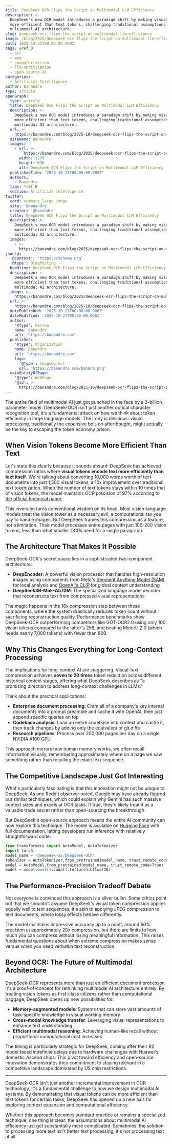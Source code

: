 ```yaml
---
title: DeepSeek OCR Flips the Script on Multimodal LLM Efficiency
description: >-
  DeepSeek's new OCR model introduces a paradigm shift by making visual tokens
  more efficient than text tokens, challenging traditional assumptions in
  multimodal AI architecture.
slug: deepseek-ocr-flips-the-script-on-multimodal-llm-efficiency
image: /blog/2025/deepseek-ocr-flips-the-script-on-multimodal-llm-efficiency.webp
date: 2025-10-21T00:00:00.000Z
tags: &ref_0
  - ocr
  - moa
  - computer-vision
  - llm-optimization
  - open-source-ai
categories:
  - Artificial Intelligence
author: Banandre
type: article
openGraph:
  type: article
  title: DeepSeek OCR Flips the Script on Multimodal LLM Efficiency
  description: >-
    DeepSeek's new OCR model introduces a paradigm shift by making visual tokens
    more efficient than text tokens, challenging traditional assumptions in
    multimodal AI architecture.
  url: >-
    https://banandre.com/blog/2025-10/deepseek-ocr-flips-the-script-on-multimodal-llm-efficiency
  siteName: Banandre
  images:
    - url: >-
        https://banandre.com/blog/2025/deepseek-ocr-flips-the-script-on-multimodal-llm-efficiency.webp
      width: 1200
      height: 630
      alt: DeepSeek OCR Flips the Script on Multimodal LLM Efficiency
  publishedTime: '2025-10-21T00:00:00.000Z'
  authors:
    - Banandre
  tags: *ref_0
  section: Artificial Intelligence
twitter:
  card: summary_large_image
  site: '@banandre'
  creator: '@banandre'
  title: DeepSeek OCR Flips the Script on Multimodal LLM Efficiency
  description: >-
    DeepSeek's new OCR model introduces a paradigm shift by making visual tokens
    more efficient than text tokens, challenging traditional assumptions in
    multimodal AI architecture.
  images:
    - >-
      https://banandre.com/blog/2025/deepseek-ocr-flips-the-script-on-multimodal-llm-efficiency.webp
jsonLd:
  '@context': 'https://schema.org'
  '@type': BlogPosting
  headline: DeepSeek OCR Flips the Script on Multimodal LLM Efficiency
  description: >-
    DeepSeek's new OCR model introduces a paradigm shift by making visual tokens
    more efficient than text tokens, challenging traditional assumptions in
    multimodal AI architecture.
  image: >-
    https://banandre.com/blog/2025/deepseek-ocr-flips-the-script-on-multimodal-llm-efficiency.webp
  url: >-
    https://banandre.com/blog/2025-10/deepseek-ocr-flips-the-script-on-multimodal-llm-efficiency
  datePublished: '2025-10-21T00:00:00.000Z'
  dateModified: '2025-10-21T00:00:00.000Z'
  author:
    '@type': Person
    name: Banandre
    url: 'https://banandre.com'
  publisher:
    '@type': Organization
    name: Banandre
    url: 'https://banandre.com'
    logo:
      '@type': ImageObject
      url: 'https://banandre.com/banana.png'
  mainEntityOfPage:
    '@type': WebPage
    '@id': >-
      https://banandre.com/blog/2025-10/deepseek-ocr-flips-the-script-on-multimodal-llm-efficiency
---
```


The entire field of multimodal AI just got punched in the face by a 3-billion parameter model. DeepSeek-OCR isn't just another optical character recognition tool, it's a fundamental attack on how we think about token efficiency in large language models. The irony is delicious: visual processing, traditionally the expensive bolt-on afterthought, might actually be the key to escaping the token economy prison.

## When Vision Tokens Become More Efficient Than Text

Let's state this clearly because it sounds absurd: DeepSeek has achieved compression ratios where **visual tokens encode text more efficiently than text itself**. We're talking about converting 10,000 words worth of text documents into just 1,500 visual tokens, a 10x improvement over traditional text tokenization. When the number of text tokens stays within 10 times that of vision tokens, the model maintains OCR precision of 97% according to [the official technical paper](https://github.com/deepseek-ai/DeepSeek-OCR/blob/main/DeepSeek_OCR_paper.pdf).

This inversion turns conventional wisdom on its head. Most vision-language models treat the vision tower as a necessary evil, a computational tax you pay to handle images. But DeepSeek frames this compression as a feature, not a limitation. Their model processes entire pages with just 100-200 vision tokens, less than what smaller OCRs need for a single paragraph.

## The Architecture That Makes It Possible

DeepSeek-OCR's secret sauce lies in a sophisticated two-component architecture:

- **DeepEncoder**: A powerful vision processor that handles high-resolution images using components from Meta's [Segment Anything Model (SAM)](https://segment-anything.com) for local analysis and [OpenAI's CLIP](http://OpenAI's%20CLIP) for global context understanding
- **DeepSeek3B-MoE-A570M**: The specialized language model decoder that reconstructs text from compressed visual representations

The magic happens in the 16x compression step between these components, where the system drastically reduces token count without sacrificing reconstruction quality. Performance benchmarks show DeepSeek-OCR outperforming competitors like GOT-OCR2.0 using only 100 vision tokens compared to the latter's 256, and beating MinerU 2.0 (which needs nearly 7,000 tokens) with fewer than 800.


## Why This Changes Everything for Long-Context Processing

The implications for long-context AI are staggering. Visual-text compression achieves **seven to 20 times** token reduction across different historical context stages, offering what DeepSeek describes as "a promising direction to address long-context challenges in LLMs."

Think about the practical applications:

- **Enterprise document processing**: Cram all of a company's key internal documents into a prompt preamble and cache it with OpenAI, then just append specific queries on top
- **Codebase analysis**: Load an entire codebase into context and cache it, then track changes by adding only the equivalent of git diffs
- **Research pipelines**: Process over 200,000 pages per day on a single NVIDIA A100 GPU

This approach mirrors how human memory works, we often recall information visually, remembering approximately where on a page we saw something rather than recalling the exact text sequence.

## The Competitive Landscape Just Got Interesting

What's particularly fascinating is that this innovation might not be unique to DeepSeek. As one Reddit observer noted, Google may have already figured out similar techniques, which could explain why Gemini has such massive context sizes and excels at OCR tasks. If true, they'd likely treat it as a valuable trade secret rather than open-sourcing the breakthrough.

But DeepSeek's open-source approach means the entire AI community can now explore this technique. The model is available on [Hugging Face](https://huggingface.co/deepseek-ai/DeepSeek-OCR) with full documentation, letting developers run inference with relatively straightforward code:

```python
from transformers import AutoModel, AutoTokenizer
import torch
model_name = 'deepseek-ai/DeepSeek-OCR'
tokenizer = AutoTokenizer.from_pretrained(model_name, trust_remote_code=True)
model = AutoModel.from_pretrained(model_name, trust_remote_code=True)
model = model.eval().cuda().to(torch.bfloat16)
```

## The Performance-Precision Tradeoff Debate

Not everyone is convinced this approach is a silver bullet. Some critics point out that we shouldn't assume DeepSeek's visual token compression applies equally well to text sequences, it's akin to applying JPEG compression to text documents, where lossy effects behave differently.

The model maintains impressive accuracy up to a point, around 60% precision at approximately 20x compression, but there are limits to how much you can compress without losing meaningful information. This raises fundamental questions about when extreme compression makes sense versus when you need verbatim text reconstruction.


## Beyond OCR: The Future of Multimodal Architecture

DeepSeek-OCR represents more than just an efficient document processor, it's a proof-of-concept for rethinking multimodal AI architecture entirely. By treating vision tokens as first-class citizens rather than computational baggage, DeepSeek opens up new possibilities for:

- **Memory-augmented models**: Systems that can store vast amounts of task-specific knowledge in visual working memory
- **Cross-modal knowledge transfer**: Leveraging visual representations to enhance text understanding
- **Efficient multimodal reasoning**: Achieving human-like recall without proportional computational cost increases

The timing is particularly strategic for DeepSeek, coming after their R2 model faced indefinite delays due to hardware challenges with Huawei's domestic Ascend chips. This pivot toward efficiency and open-source innovation demonstrates their commitment to staying relevant in a competitive landscape dominated by US chip restrictions.

---

DeepSeek-OCR isn't just another incremental improvement in OCR technology, it's a fundamental challenge to how we design multimodal AI systems. By demonstrating that visual tokens can be more efficient than text tokens for certain tasks, DeepSeek has opened up a new axis for exploring context expansion and computational efficiency.

Whether this approach becomes standard practice or remains a specialized technique, one thing is clear: the assumptions about multimodal AI efficiency just got substantially more complicated. Sometimes, the solution to processing more text isn't better text processing, it's not processing text at all.
